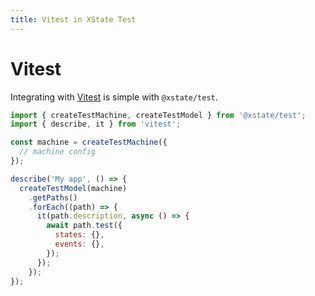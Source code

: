 ```yaml
---
title: Vitest in XState Test
---
```


# Vitest

<!-- deps: ["testing-intro"] -->

Integrating with [Vitest](https://vitest.dev) is simple with `@xstate/test`.

```js
import { createTestMachine, createTestModel } from '@xstate/test';
import { describe, it } from 'vitest';

const machine = createTestMachine({
  // machine config
});

describe('My app', () => {
  createTestModel(machine)
    .getPaths()
    .forEach((path) => {
      it(path.description, async () => {
        await path.test({
          states: {},
          events: {},
        });
      });
    });
});
```
